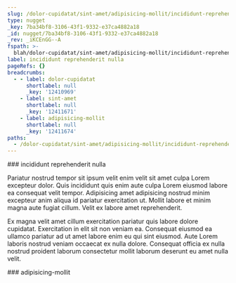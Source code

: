 ```yaml
---
slug: /dolor-cupidatat/sint-amet/adipisicing-mollit/incididunt-reprehenderit-nulla
type: nugget
_key: 7ba34bf8-3106-43f1-9332-e37ca4882a18
_id: nugget/7ba34bf8-3106-43f1-9332-e37ca4882a18
_rev: _iKCEnGG--A
fspath: >-
  blah/dolor-cupidatat/sint-amet/adipisicing-mollit/incididunt-reprehenderit-nulla.md
label: incididunt reprehenderit nulla
pageRefs: {}
breadcrumbs:
  - - label: dolor-cupidatat
      shortlabel: null
      _key: '12410969'
    - label: sint-amet
      shortlabel: null
      _key: '12411671'
    - label: adipisicing-mollit
      shortlabel: null
      _key: '12411674'
paths:
  - /dolor-cupidatat/sint-amet/adipisicing-mollit/incididunt-reprehenderit-nulla
---
```


<NuggetArea>
<Nugget slug="/dolor-cupidatat/sint-amet/adipisicing-mollit/incididunt-reprehenderit-nulla" type="nugget" _key="7ba34bf8-3106-43f1-9332-e37ca4882a18" _id="nugget/7ba34bf8-3106-43f1-9332-e37ca4882a18" _rev="_iKCEnGG--A" fspath="blah/dolor-cupidatat/sint-amet/adipisicing-mollit/incididunt-reprehenderit-nulla.md" label="incididunt reprehenderit nulla" paths="/dolor-cupidatat/sint-amet/adipisicing-mollit/incididunt-reprehenderit-nulla">
<NuggetBody>
### incididunt reprehenderit nulla

Pariatur nostrud tempor sit ipsum velit enim velit sit amet culpa Lorem excepteur dolor. Quis incididunt quis enim aute culpa Lorem eiusmod labore ea consequat velit tempor. Adipisicing amet adipisicing nostrud minim excepteur anim aliqua id pariatur exercitation ut. Mollit labore et minim magna aute fugiat cillum. Velit ex labore amet reprehenderit.

Ex magna velit amet cillum exercitation pariatur quis labore dolore cupidatat. Exercitation in elit sit non veniam ea. Consequat eiusmod ea ullamco pariatur ad ut amet labore enim eu qui sint eiusmod. Aute Lorem laboris nostrud veniam occaecat ex nulla dolore. Consequat officia ex nulla nostrud proident laborum consectetur mollit laborum deserunt eu amet nulla velit.

</NuggetBody>
<Breadcrumbs>
<Crumbs>
<Crumb _key="12410969" label="dolor-cupidatat" /><Crumb _key="12411671" label="sint-amet" /><Crumb _key="12411674" label="adipisicing-mollit" />
</Crumbs>
</Breadcrumbs>
</Nugget>

<NuggetsInbound>
</NuggetsInbound>
<NuggetsOutbound>
</NuggetsOutbound>
</NuggetArea>
<PassagesInbound>
<Passage direction="inbound" type="passage" _key="12411674" _id="passage/12411674" _rev="_iKCEnGG--_" label="adipisicing-mollit" passage="adipisicing-mollit" fspath="blah/dolor-cupidatat/sint-amet/adipisicing-mollit" paths="/dolor-cupidatat/sint-amet/adipisicing-mollit" slug="/dolor-cupidatat/sint-amet/adipisicing-mollit">
<NuggetBody>
### adipisicing-mollit

</NuggetBody>
<Breadcrumbs>
<Crumbs>
<Crumb _key="12410969" label="dolor-cupidatat" /><Crumb _key="12411671" label="sint-amet" />
</Crumbs>
</Breadcrumbs>
</Passage>

</PassagesInbound>
<PassagesOutbound>
</PassagesOutbound>